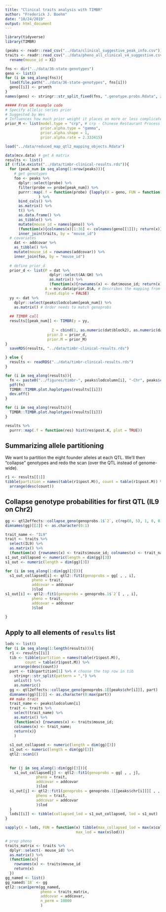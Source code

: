 ```yaml
---
title: "Clinical traits analysis with TIMBR"
author: "Frederick J. Boehm"
date: "10/24/2019"
output: html_document
---
```


```r
library(tidyverse)
library(TIMBR)
```

```r
(peaks <- readr::read_csv("../data/clinical_suggestive_peak_info.csv"))
traits <- readr::read_csv("../data/pheno_all_clinical_v4_suggestive.csv") %>%
  rename(mouse_id = X1)
```

```r
fns <- dir("../data/36-state-genotypes")
geno <- list()
for (i in seq_along(fns)){
  load(file.path("../data/36-state-genotypes", fns[i]))
  geno[[i]] <- prsmth
}
names(geno) <- stringr::str_split_fixed(fns, ".genotype.probs.Rdata", 2)[, 1]
```


```r
##### From GK example code
# Specify allelic series prior
# Suggested by Wes
# Influences how much prior weight it places on more or less complicated allelic series
prior_M <- list(model.type = "crp", # crp - Chinese Restaurant Process
                prior.alpha.type = "gamma",
                prior.alpha.shape = 1,
                prior.alpha.rate = 2.333415)
```


```r
load("../data/reduced_map_qtl2_mapping_objects.Rdata")
```


```r
data(mcv.data) # get A matrix
results <- list()
if (!file.exists("../data/timbr-clinical-results.rds")){
  for (peak_num in seq_along(1:nrow(peaks))){
    # get genotypes
    foo <- peaks %>%
      dplyr::select(probe) %>%
      filter(probe == probe[peak_num]) %>%
      purrr::map(.f = function(probe) {lapply(X = geno, FUN = function(gg) gg[rownames(gg) %in% probe, drop = FALSE])}
               ) %>%
      bind_cols() %>%
      as.matrix() %>%
      t() %>%
      as.data.frame() %>%
      as_tibble() %>%
      mutate(mouse_id = names(geno)) %>%
      (function(x){colnames(x)[1:36] <- colnames(geno[[1]]); return(x)}) %>%
      inner_join(traits, by = "mouse_id")
  # covariates
    dat <- addcovar %>%
    as_tibble() %>%
    mutate(mouse_id = rownames(addcovar)) %>%
    inner_join(foo, by = "mouse_id")
  
  # define prior_d
  prior_d <- list(P = dat %>%
                    dplyr::select(AA:GH) %>%
                    as.matrix() %>%
                    (function(x){rownames(x) <- dat$mouse_id; return(x)}),
                  A = mcv.data$prior.D$A, # Describes the mapping from full genoprobs to additive dosages
                  fixed.diplo = FALSE)
  yy <- dat %>%
    dplyr::select(peaks$lodcolumn[peak_num]) %>%
    as.matrix() # Order needs to match genoprobs
  
  ## TIMBR call
  results[[peak_num]] <- TIMBR(y = yy,
                     
                     Z = cbind(1, as.numeric(dat$block2), as.numeric(dat$block3)), 
                   prior.D = prior_d,
                   prior.M = prior_M)
}
  saveRDS(results, "../data/timbr-clinical-results.rds")

} else {
  results <- readRDS("../data/timbr-clinical-results.rds")
}

```




```r
for (i in seq_along(results)){
  fn <- paste0("../figures/timbr-", peaks$lodcolumn[i], "-Chr", peaks$chr, "-", peaks$Mb, "Mb.pdf")
  pdf(fn)
  TIMBR::TIMBR.plot.haplotypes(results[[i]])
  dev.off()
}
```

```r
for (i in seq_along(results)){
  TIMBR::TIMBR.plot.haplotypes(results[[i]])
}
```

```r
results %>%
  purrr::map(.f = function(res) hist(res$post.K, plot = TRUE))
```


## Summarizing allele partitioning

We want to partition the eight founder alleles at each QTL. We'll then "collapse" genotypes and redo the scan (over the QTL instead of genome-wide).

```r
r1 <- results[[1]]
tibble(partition = names(table(r1$post.M)), count = table(r1$post.M)) %>%
  arrange(desc(count))
```

## Collapse genotype probabilities for first QTL (IL9 on Chr2)

```r
gg <- qtl2effects::collapse_geno(genoprobs.1$`2`, c(rep(0, 5), 1, 0, 0))
dimnames(gg)[[2]] <- as.character(0:1)
```

```r
trait_name <- "IL9"
trait <- traits %>%
  select(IL9) %>%
  as.matrix() %>%
  (function(x) {rownames(x) <- traits$mouse_id; colnames(x) <- trait_name; return(x)})
s1_out_collapsed <- numeric(length = dim(gg)[3])
s1_out <- numeric(length = dim(gg)[3])

for (i in seq_along(1:dim(gg)[3])){
  s1_out_collapsed[i] <- qtl2::fit1(genoprobs = gg[ , , i], 
            pheno = trait, 
            addcovar = addcovar 
            )$lod
s1_out[i] <- qtl2::fit1(genoprobs = genoprobs.1$`2`[ , , i], 
            pheno = trait, 
            addcovar = addcovar 
            )$lod
  
}
```

## Apply to all elements of `results` list

```r
lods <- list()
for (i in seq_along(1:length(results))){
  r1 <- results[[i]]
  tib <- tibble(partition = names(table(r1$post.M)), 
         count = table(r1$post.M)) %>%
    arrange(desc(count))
  part <- tib$partition[1] %>% # choose the top row in tib
    stringr::str_split(pattern = ",") %>%
    unlist() %>%
    as.numeric()
  gg <- qtl2effects::collapse_geno(genoprobs.1[[peaks$chr[i]]], part)
  dimnames(gg)[[2]] <- as.character(0:max(part))
  ## make trait
  trait_name <- peaks$lodcolumn[i]
  trait <- traits %>%
    select(trait_name) %>%
    as.matrix() %>%
    (function(x) {rownames(x) <- traits$mouse_id; 
    colnames(x) <- trait_name; 
    return(x)}
    )
  
  s1_out_collapsed <- numeric(length = dim(gg)[3])
  s1_out <- numeric(length = dim(gg)[3])
  qtl2::scan1()
  
  
  for (j in seq_along(1:dim(gg)[3])){
    s1_out_collapsed[j] <- qtl2::fit1(genoprobs = gg[ , , j], 
              pheno = trait, 
              addcovar = addcovar 
              )$lod
  s1_out[j] <- qtl2::fit1(genoprobs = genoprobs.1[[peaks$chr[i]]][ , , j], 
              pheno = trait, 
              addcovar = addcovar 
              )$lod
  }
  lods[[i]] <- tibble(collapsed_lod = s1_out_collapsed, lod = s1_out)
}

```

```r
sapply(X = lods, FUN = function(x) tibble(max_collapsed_lod = max(x$collapsed_lod),
                                max_lod = max(x$lod)))
```


```r
# prep pheno
traits_matrix <- traits %>%
  dplyr::select(- mouse_id) %>%
  as.matrix() %>%
  (function(x){
    rownames(x) <- traits$mouse_id
    return(x)
  })
gg_named <- list() 
gg_named$`18` <- gg
qtl2::scan1perm(gg_named, 
                pheno = traits_matrix, 
                addcovar = addcovar, 
                n_perm = 10000
                )
```



